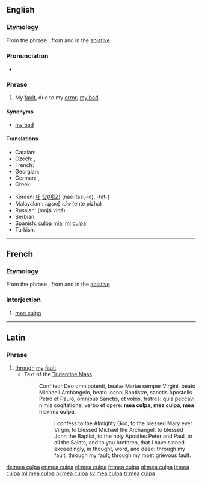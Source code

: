 ==English==
{{wikipedia|Mea Culpa}}

===Etymology===
From the {{etyl|la}} phrase {{term|mea culpa|meā culpā|through my fault|lang=la}}, from {{term|mea||my, mine|lang=la}} and {{term|culpa||fault|lang=la}} in the [[ablative]]

===Pronunciation===
* {{IPA|/ˈmeɪ.əˌkʌl.pə/|/ˈmiː.əˈkʌl.pə/|/ˈmeɪ.əˌkʊl.pə/}}, {{X-SAMPA|/"meI.@%kVl.p@/|/"mi.@"kVl.p@/|/"meI.@"kUl.p@/}}

===Phrase===
{{head|en|phrase|head=[[mea]] [[culpa]]}}

# My [[fault]], due to my [[error]]; [[my bad]].

====Synonyms====
* [[my bad]]

====Translations====
{{trans-top|My fault, due to my error}}
* Catalan: {{t|ca|mea culpa|f}}
* Czech: {{t|cs|moje chyba}}, {{t|cs|moje vina}}
* French: {{t+|fr|mea culpa}}
* Georgian: {{t|ka|ჩემი ბრალია|sc=Geor}}
* German: {{t|de|mea culpa}}, {{t|de|meine Schuld}}
* Greek: {{t|el|ήμαρτον|tr=ímarton}}
{{trans-mid}}
* Korean: [[내]] [[탓]]([[이오]]) (nae-tas(-io), -tat-)
* Malayalam: എന്റെ പിഴ (ente pizha)
* Russian: {{t|ru|моя вина}} (mojá viná)
* Serbian: {{t|sr|moja greška}}
* Spanish: [[culpa]] [[mía]], [[mi]] [[culpa]]
* Turkish: {{t|tr|benim hatam}}
{{trans-bottom}}

----

==French==

===Etymology===
From the {{etyl|la|fr}} phrase {{term|mea culpa|meā culpā|through my fault|lang=la}}, from {{term|mea||my, mine|lang=la}} and {{term|culpa||fault|lang=la}} in the [[ablative]]

===Interjection===
{{head|fr|interjection}}

# [[#English|mea culpa]]

----

==Latin==

===Phrase===
{{head|la|phrase|head={{l|la|mea|meā}} {{l|la|culpa|culpā}}}}

# [[through]] [[my]] [[fault]]
#* Text of the [[w:Tridentine Mass|Tridentine Mass]]:
#*: Confiteor Deo omnipotenti, beatæ Mariæ semper Virgini, beato Michaeli Archangelo, beato Ioanni Baptistæ, sanctis Apostolis Petro et Paulo, omnibus Sanctis, et vobis, fratres: quia peccavi nimis cogitatione, verbo et opere: '''mea culpa''', '''mea culpa''', '''mea''' maxima '''culpa'''.
#*:: I confess to the Almighty God, to the blessed Mary ever Virgin, to blessed Michael the Archangel, to blessed John the Baptist, to the holy Apostles Peter and Paul, to all the Saints, and to you brethren, that I have sinned exceedingly, in thought, word, and deed: through my fault, through my fault, through my most grievous fault.

[[de:mea culpa]]
[[et:mea culpa]]
[[el:mea culpa]]
[[fr:mea culpa]]
[[gl:mea culpa]]
[[it:mea culpa]]
[[ml:mea culpa]]
[[pl:mea culpa]]
[[sv:mea culpa]]
[[tr:mea culpa]]